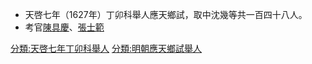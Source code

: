 *天啓七年（1627年）丁卯科舉人應天鄉試，取中沈幾等共一百四十八人。
*考官[[陳具慶|陳具慶]]、[[張士範|張士範]]
[[分類:天啓七年丁卯科舉人|分類:天啓七年丁卯科舉人]]
[[分類:明朝應天鄉試舉人|分類:明朝應天鄉試舉人]]